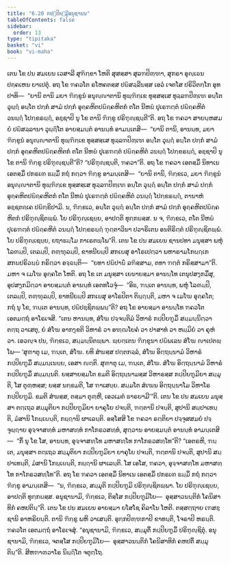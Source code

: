 ```yaml
---
title: "6.20 ກປ຺ປິຍຠູມິອນຸຊານນ"
tableOfContents: false
sidebar:
  order: 13
type: "tipitaka"
basket: "vi"
book: "vi-maha"
---
```



<DynamicBreadcrumb />

<Division number="295" book="vi-maha">

<Paragraph number="1334" book="vi-maha">
ເຕນ ໂຂ ປນ ສມເຍນ ເວສາລີ ສຸຠິກ຺ຂາ ໂຫຕິ ສຸສສ຺ສາ ສຸລຠປິຓ຺ຑາ, ສຸກຣາ ອຸຎ຺ເຉນ ປຄ຺ຄເຫນ ຍາເປຕຸໍ. ອຖ ໂຂ ຠຄວໂຕ ຣໂຫຄຕສ຺ສ ປຏິສລ຺ລີນສ຺ສ ເອວໍ ເຈຕໂສ ປຣິວິຕກ຺ໂກ ອຸທປາທິ—  “ຍານິ ຕານິ ມຍາ ຠິກ຺ຂູນໍ ອນຸຎ຺ຎາຕານິ ທຸພ຺ຠິກ຺ເຂ ທຸສ຺ສສ຺ເສ ທຸລ຺ລຠປິຓ຺ເຑ ອນ຺ໂຕ ວຸຏ຺ຐໍ ອນ຺ໂຕ ປກ຺ກໍ ສາມໍ ປກ຺ກໍ ອຸຄ຺ຄຫິຕປຏິຄ຺ຄຫິຕກໍ ຕໂຕ ນີຫຏໍ ປຸເຣຠຕ຺ຕໍ ປຏິຄ຺ຄຫິຕໍ ວນຏ຺ຐໍ ໂປກ຺ຂຣຏ຺ຐໍ, ອຊ຺ຊາປິ ນຸ ໂຂ ຕານິ ຠິກ຺ຂູ ປຣິຠຸຎ຺ຊນ຺ຕີ”ຕິ. ອຖ ໂຂ ຠຄວາ ສາຍນ຺ຫສມຍໍ ປຏິສລ຺ລານາ ວຸຏ຺ຐິໂຕ ອາຍສ຺ມນ຺ຕໍ ອານນ຺ທໍ ອາມນ຺ເຕສິ—  “ຍານິ ຕານິ, ອານນ຺ທ, ມຍາ ຠິກ຺ຂູນໍ ອນຸຎ຺ຎາຕານິ ທຸພ຺ຠິກ຺ເຂ ທຸສ຺ສສ຺ເສ ທຸລ຺ລຠປິຓ຺ເຑ ອນ຺ໂຕ ວຸຏ຺ຐໍ ອນ຺ໂຕ ປກ຺ກໍ ສາມໍ ປກ຺ກໍ ອຸຄ຺ຄຫິຕປຏິຄ຺ຄຫິຕກໍ ຕໂຕ ນີຫຏໍ ປຸເຣຠຕ຺ຕໍ ປຏິຄ຺ຄຫິຕໍ ວນຏ຺ຐໍ ໂປກ຺ຂຣຏ຺ຐໍ, ອຊ຺ຊາປິ ນຸ ໂຂ ຕານິ ຠິກ຺ຂູ ປຣິຠຸຎ຺ຊນ຺ຕີ”ຕິ? “ປຣິຠຸຎ຺ຊນ຺ຕິ, ຠຄວາ”ຕິ.
</Paragraph>

<Paragraph number="1335" book="vi-maha">
ອຖ ໂຂ ຠຄວາ ເອຕສ຺ມິໍ ນິທາເນ ເອຕສ຺ມິໍ ປກຣເຓ ຘມ຺ມິໍ ກຖໍ ກຕ຺ວາ ຠິກ຺ຂູ ອາມນ຺ເຕສິ—  “ຍານິ ຕານິ, ຠິກ຺ຂເວ, ມຍາ ຠິກ຺ຂູນໍ ອນຸຎ຺ຎາຕານິ ທຸພ຺ຠິກ຺ເຂ ທຸສ຺ສສ຺ເສ ທຸລ຺ລຠປິຓ຺ເຑ ອນ຺ໂຕ ວຸຏ຺ຐໍ ອນ຺ໂຕ ປກ຺ກໍ ສາມໍ ປກ຺ກໍ ອຸຄ຺ຄຫິຕປຏິຄ຺ຄຫິຕກໍ ຕໂຕ ນີຫຏໍ ປຸເຣຠຕ຺ຕໍ ປຏິຄ຺ຄຫິຕໍ ວນຏ຺ຐໍ ໂປກ຺ຂຣຏ຺ຐໍ, ຕານາຫໍ ອຊ຺ຊຕຄ຺ເຄ ປຏິກ຺ຂິປາມິ. ນ, ຠິກ຺ຂເວ, ອນ຺ໂຕ ວຸຏ຺ຐໍ ອນ຺ໂຕ ປກ຺ກໍ ສາມໍ ປກ຺ກໍ ອຸຄ຺ຄຫິຕປຏິຄ຺ຄຫິຕກໍ ປຣິຠຸຎ຺ຊິຕພ຺ພໍ. ໂຍ ປຣິຠຸຎ຺ເຊຍ຺ຍ, ອາປຕ຺ຕິ ທຸກ຺ກຏສ຺ສ. ນ ຈ, ຠິກ຺ຂເວ, ຕໂຕ ນີຫຏໍ ປຸເຣຠຕ຺ຕໍ ປຏິຄ຺ຄຫິຕໍ ວນຏ຺ຐໍ ໂປກ຺ຂຣຏ຺ຐໍ ຠຸຕ຺ຕາວິນາ ປວາຣິເຕນ ອນຕິຣິຕ຺ຕໍ ປຣິຠຸຎ຺ຊິຕພ຺ພໍ. ໂຍ ປຣິຠຸຎ຺ເຊຍ຺ຍ, ຍຖາຘມ຺ໂມ ກາເຣຕພ຺ໂພ”ຕິ.
</Paragraph>

<Paragraph number="1336" book="vi-maha">
ເຕນ ໂຂ ປນ ສມເຍນ ຊານປທາ ມນຸສ຺ສາ ພຫຸໍ ໂລຓມ຺ປິ, ເຕລມ຺ປິ, ຕຓ຺ຑຸລມ຺ປິ, ຂາທນີຍມ຺ປິ ສກເຏສຸ ອາໂຣເປຕ຺ວາ ພຫາຣາມໂກຏ຺ຐເກ ສກຏປຣິວຏ຺ຏໍ ກຣິຕ຺ວາ ອຈ຺ຉນ຺ຕິ—  “ຍທາ ປຏິປາຏິໍ ລຠິສ຺ສາມ, ຕທາ ຠຕ຺ຕໍ ກຣິສ຺ສາມາ”ຕິ. ມຫາ ຈ ເມໂຆ ອຸຄ຺ຄໂຕ ໂຫຕິ. ອຖ ໂຂ ເຕ ມນຸສ຺ສາ ເຍນາຍສ຺ມາ ອານນ຺ໂທ ເຕນຸປສງ຺ກມິໍສຸ, ອຸປສງ຺ກມິຕ຺ວາ ອາຍສ຺ມນ຺ຕໍ ອານນ຺ທໍ ເອຕທໂວຈຸໍ—  “ອິຘ, ຠນ຺ເຕ ອານນ຺ທ, ພຫຸໍ ໂລຓມ຺ປິ, ເຕລມ຺ປິ, ຕຓ຺ຑຸລມ຺ປິ, ຂາທນີຍມ຺ປິ ສກເຏສຸ ອາໂຣປິຕາ ຕິຏ຺ຐນ຺ຕິ, ມຫາ ຈ ເມໂຆ ອຸຄ຺ຄໂຕ; ກຖໍ ນຸ ໂຂ, ຠນ຺ເຕ ອານນ຺ທ, ປຏິປຊ຺ຊິຕພ຺ພນ຺”ຕິ? ອຖ ໂຂ ອາຍສ຺ມາ ອານນ຺ໂທ ຠຄວໂຕ ເອຕມຕ຺ຖໍ ອາໂຣເຈສິ. “ເຕນ ຫານນ຺ທ, ສໍໂຆ ປຈ຺ຈນ຺ຕິມໍ ວິຫາຣໍ ກປ຺ປິຍຠູມິໍ ສມ຺ມນ຺ນິຕ຺ວາ ຕຕ຺ຖ ວາເສຕຸ, ຍໍ ສໍໂຆ ອາກງ຺ຂຕິ ວິຫາຣໍ ວາ ອຑ຺ຒໂຍຄໍ ວາ ປາສາທໍ ວາ ຫມ຺ມິຍໍ ວາ ຄຸຫໍ ວາ. ເອວຎ຺ຈ ປນ, ຠິກ຺ຂເວ, ສມ຺ມນ຺ນິຕພ຺ພາ. ພ຺ຍຕ຺ເຕນ ຠິກ຺ຂຸນາ ປຏິພເລນ ສໍໂຆ ຎາເປຕພ຺ໂພ—
</Paragraph>

<Paragraph number="1337" book="vi-maha">
‘ສຸຓາຕຸ ເມ, ຠນ຺ເຕ, ສໍໂຆ. ຍທິ ສໍຆສ຺ສ ປຕ຺ຕກລ຺ລໍ, ສໍໂຆ ອິຕ຺ຖນ຺ນາມໍ ວິຫາຣໍ ກປ຺ປິຍຠູມິໍ ສມ຺ມນ຺ເນຍ຺ຍ, ເອສາ ຎຕ຺ຕິ.
</Paragraph>

<Paragraph number="1338" book="vi-maha">
ສຸຓາຕຸ ເມ, ຠນ຺ເຕ, ສໍໂຆ. ສໍໂຆ ອິຕ຺ຖນ຺ນາມໍ ວິຫາຣໍ ກປ຺ປິຍຠູມິໍ ສມ຺ມນ຺ນຕິ. ຍສ຺ສາຍສ຺ມໂຕ ຂມຕິ ອິຕ຺ຖນ຺ນາມສ຺ສ ວິຫາຣສ຺ສ ກປ຺ປິຍຠູມິຍາ ສມ຺ມຸຕິ, ໂສ ຕຸຓ຺ຫສ຺ສ; ຍສ຺ສ ນກ຺ຂມຕິ, ໂສ ຠາເສຍ຺ຍ.
</Paragraph>

<Paragraph number="1339" book="vi-maha">
ສມ຺ມໂຕ ສໍເຆນ ອິຕ຺ຖນ຺ນາໂມ ວິຫາໂຣ ກປ຺ປິຍຠູມິ. ຂມຕິ ສໍຆສ຺ສ, ຕສ຺ມາ ຕຸຓ຺ຫີ, ເອວເມຕໍ ຘາຣຍາມີ’”ຕິ.
</Paragraph>

<Paragraph number="1340" book="vi-maha">
ເຕນ ໂຂ ປນ ສມເຍນ ມນຸສ຺ສາ ຕຕ຺ເຖວ ສມ຺ມຸຕິຍາ ກປ຺ປິຍຠູມິຍາ ຍາຄຸໂຍ ປຈນ຺ຕິ, ຠຕ຺ຕານິ ປຈນ຺ຕິ, ສູປານິ ສມ຺ປາເທນ຺ຕິ, ມໍສານິ ໂກຏ຺ເຏນ຺ຕິ, ກຏ຺ຐານິ ຜາເລນ຺ຕິ. ອສ຺ໂສສິ ໂຂ ຠຄວາ ຣຕ຺ຕິຍາ ປຈ຺ຈູສສມຍໍ ປຈ຺ຈຸຏ຺ຐາຍ ອຸຈ຺ຈາສທ຺ທໍ ມຫາສທ຺ທໍ ກາໂກຣວສທ຺ທໍ, ສຸຕ຺ວານ ອາຍສ຺ມນ຺ຕໍ ອານນ຺ທໍ ອາມນ຺ເຕສິ—  “ກິໍ ນຸ ໂຂ ໂສ, ອານນ຺ທ, ອຸຈ຺ຈາສທ຺ໂທ ມຫາສທ຺ໂທ ກາໂກຣວສທ຺ໂທ”ຕິ? “ເອຕຣຫິ, ຠນ຺ເຕ, ມນຸສ຺ສາ ຕຕ຺ເຖວ ສມ຺ມຸຕິຍາ ກປ຺ປິຍຠູມິຍາ ຍາຄຸໂຍ ປຈນ຺ຕິ, ຠຕ຺ຕານິ ປຈນ຺ຕິ, ສູປານິ ສມ຺ປາເທນ຺ຕິ, ມໍສານິ ໂກຏ຺ເຏນ຺ຕິ, ກຏ຺ຐານິ ຜາເລນ຺ຕິ. ໂສ ເອໂສ, ຠຄວາ, ອຸຈ຺ຈາສທ຺ໂທ ມຫາສທ຺ໂທ ກາໂກຣວສທ຺ໂທ”ຕິ. ອຖ ໂຂ ຠຄວາ ເອຕສ຺ມິໍ ນິທາເນ ເອຕສ຺ມິໍ ປກຣເຓ ຘມ຺ມິໍ ກຖໍ ກຕ຺ວາ ຠິກ຺ຂູ ອາມນ຺ເຕສິ—  “ນ, ຠິກ຺ຂເວ, ສມ຺ມຸຕິ ກປ຺ປິຍຠູມິ ປຣິຠຸຎ຺ຊິຕພ຺ພາ. ໂຍ ປຣິຠຸຎ຺ເຊຍ຺ຍ, ອາປຕ຺ຕິ ທຸກ຺ກຏສ຺ສ. ອນຸຊານາມິ, ຠິກ຺ຂເວ, ຕິສ຺ໂສ ກປ຺ປິຍຠູມິໂຍ—  ອຸສ຺ສາວນນ຺ຕິກໍ ໂຄນິສາທິກໍ ຄຫປຕິນ຺”ຕິ.
</Paragraph>

<Paragraph number="1341" book="vi-maha">
ເຕນ ໂຂ ປນ ສມເຍນ ອາຍສ຺ມາ ຍໂສໂຊ ຄິລາໂນ ໂຫຕິ. ຕສ຺ສຕ຺ຖາຍ ເຠສຊ຺ຊານິ ອາຫຣິຍນ຺ຕິ. ຕານິ ຠິກ຺ຂູ ພຫິ ວາເສນ຺ຕິ. ອຸກ຺ກປິຓ຺ຑກາປິ ຂາທນ຺ຕິ, ໂຈຣາປິ ຫຣນ຺ຕິ. ຠຄວໂຕ ເອຕມຕ຺ຖໍ ອາໂຣເຈສຸໍ. “ອນຸຊານາມິ, ຠິກ຺ຂເວ, ສມ຺ມຸຕິໍ ກປ຺ປິຍຠູມິໍ ປຣິຠຸຎ຺ຊິຕຸໍ. ອນຸຊານາມິ, ຠິກ຺ຂເວ, ຈຕສ຺ໂສ ກປ຺ປິຍຠູມິໂຍ—  ອຸສ຺ສາວນນ຺ຕິກໍ ໂຄນິສາທິກໍ ຄຫປຕິໍ ສມ຺ມຸຕິນ຺”ຕິ.

</Paragraph>
</Division>

<Paragraph number="1342" type="center" book="vi-maha">
ສີຫຠາຓວາໂຣ ນິຏ຺ຐິໂຕ ຈຕຸຕ຺ໂຖ.
</Paragraph>